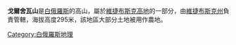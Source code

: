 '''戈爾舍瓦山'''是[[白俄羅斯|白俄羅斯]]的高山，屬於[[維捷布斯克高地|維捷布斯克高地]]的一部分，由[[維捷布斯克州|維捷布斯克州]]負責管轄，海拔高度295米，該地區大部分土地被用作農地。

{{coord|display=title}}
{{Belarus-geo-stub}}
[[Category:白俄羅斯地理|Category:白俄羅斯地理]]